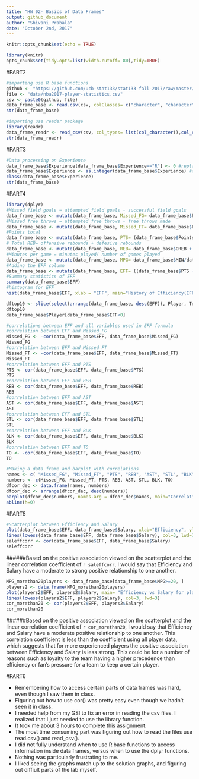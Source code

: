 ```yaml
---
title: "HW 02- Basics of Data Frames"
output: github_document
author: "Shivani Prabala"
date: "October 2nd, 2017"
---
```


```r
knitr::opts_chunk$set(echo = TRUE)
```

```r
library(knitr)
opts_chunk$set(tidy.opts=list(width.cutoff= 80),tidy=TRUE)
```


#PART2 
```r
#importing use R base functions
github <- "https://github.com/ucb-stat133/stat133-fall-2017/raw/master/"
file <- "data/nba2017-player-statistics.csv"
csv <- paste0(github, file)
data_frame_base <- read.csv(csv, colClasses= c("character", "character", "factor", "character", "double",rep("integer", 19))) 
str(data_frame_base)
```

```r
#importing use reader package 
library(readr)
data_frame_readr <- read_csv(csv, col_types= list(col_character(),col_character(), col_factor(c("C", "PF", "PG", "SF", "SG")), col_character(), col_double(),col_integer(), col_integer(), col_integer(), col_integer(), col_integer(), col_integer(), col_integer(), col_integer(), col_integer(), col_integer(), col_integer(), col_integer(), col_integer(), col_integer(), col_integer(), col_integer(), col_integer(), col_integer(), col_integer()))
str(data_frame_readr)

```

#PART3 
```r
#Data processing on Experience 
data_frame_base$Experience[data_frame_base$Experience=="R"] <- 0 #replacing all values of "R" with 0
data_frame_base$Experience <- as.integer(data_frame_base$Experience) #converting Experience to integer 
class(data_frame_base$Experience)
str(data_frame_base)

```

#PART4 
```r
library(dplyr)
#Missed field goals = attempted field goals - successful field goals 
data_frame_base <- mutate(data_frame_base, Missed_FG= data_frame_base$FGA - data_frame_base$FGM)
#Missed free throws = attempted free throws - free throws made
data_frame_base <- mutate(data_frame_base, Missed_FT= data_frame_base$FTA- data_frame_base$FTM)
#Points total 
data_frame_base <- mutate(data_frame_base, PTS= (data_frame_base$Points3 * 3) + (data_frame_base$Points2 *2) + data_frame_base$FTM)
# Total REB= offensive rebounds + defesive rebounds 
data_frame_base <- mutate(data_frame_base, REB= data_frame_base$OREB + data_frame_base$DREB)
#Minutes per game = minutes played/ number of games played 
data_frame_base <- mutate(data_frame_base, MPG= data_frame_base$MIN/data_frame_base$GP)
#Adding the EFF column
data_frame_base <- mutate(data_frame_base, EFF= ((data_frame_base$PTS + data_frame_base$REB + data_frame_base$AST + data_frame_base$STL + data_frame_base$BLK - data_frame_base$Missed_FG - data_frame_base$Missed_FT - data_frame_base$TO)/data_frame_base$GP))
#Summary statistics of EFF 
summary(data_frame_base$EFF)
#histogram for EFF 
hist(data_frame_base$EFF, xlab = "EFF", main="History of Efficiency(EFF)", col="grey")

dftop10 <- slice(select(arrange(data_frame_base, desc(EFF)), Player, Team, Salary, EFF), 1:10)
dftop10
data_frame_base$Player[data_frame_base$EFF<0]

#correlations between EFF and all variables used in EFF formula 
#correlation between EFF and Missed_FG
Missed_FG <- -cor(data_frame_base$EFF, data_frame_base$Missed_FG)
Missed_FG
#correlation between EFF and Missed_FT 
Missed_FT <- -cor(data_frame_base$EFF, data_frame_base$Missed_FT)
Missed_FT
#correlation between EFF and PTS 
PTS <- cor(data_frame_base$EFF, data_frame_base$PTS)
PTS
#correlation between EFF and REB
REB <- cor(data_frame_base$EFF, data_frame_base$REB)
REB
#correlation between EFF and AST 
AST <- cor(data_frame_base$EFF, data_frame_base$AST)
AST
#correlation between EFF and STL 
STL <- cor(data_frame_base$EFF, data_frame_base$STL)
STL
#correlation between EFF and BLK 
BLK <- cor(data_frame_base$EFF, data_frame_base$BLK)
BLK
#correlation between EFF and TO 
TO <- -cor(data_frame_base$EFF, data_frame_base$TO)
TO

#Making a data frame and barplot with correlations 
names <- c( "Missed_FG", "Missed_FT", "PTS", "REB", "AST", "STL", "BLK", "TO")
numbers <- c(Missed_FG, Missed_FT, PTS, REB, AST, STL, BLK, TO)
dfcor_dec <- data.frame(names, numbers)
dfcor_dec <- arrange(dfcor_dec, desc(numbers))
barplot(dfcor_dec$numbers, names.arg = dfcor_dec$names, main="Correlations between Player Stats and EFF", ylim=c(-1.0, 1.0), col=c("gray", "gray", "gray", "gray", "gray", "coral", "coral", "coral"), ylab = "EFF", border="white")
abline(h=0)

```

#PART5 
```r
#Scatterplot between Efficiency and Salary 
plot(data_frame_base$EFF, data_frame_base$Salary, xlab="Efficiency", ylab="Salary", main= "Scatterplot of Efficiency vs. Salary") 
lines(lowess(data_frame_base$EFF, data_frame_base$Salary), col=3, lwd=3)
saleffcorr <- cor(data_frame_base$EFF, data_frame_base$Salary)
saleffcorr
```

######Based on the positive association viewed on the scatterplot and the linear correlation coefficient of `r saleffcorr`, I would say that Efficiency and Salary have a moderate to strong positive relationship to one another. 

```r
MPG_morethan20players <- data_frame_base[data_frame_base$MPG>=20, ]
players2 <- data.frame(MPG_morethan20players)
plot(players2$EFF, players2$Salary, main= "Efficiency vs Salary for players with 20 or more minutes of Game Time", xlab="Efficiency", ylab="Salary")
lines(lowess(players2$EFF, players2$Salary), col=3, lwd=3)
cor_morethan20 <- cor(players2$EFF, players2$Salary)
cor_morethan20
```

######Based on the positive association viewed on the scatterplot and the linear correlation coefficient of `r cor_morethan20`, I would say that Efficiency and Salary have a moderate positive relationship to one another. This correlation coefficient is less than the coefficient using all player data, which suggests that for more experienced players the positive association between Efficiency and Salary is less strong. This could be for a number of reasons such as loyalty to the team having a higher precedence than efficiency or fan's pressure for a team to keep a certain player. 

#PART6 

* Remembering how to access certain parts of data frames was hard, even though I saw them in class. 
* Figuring out how to use cor() was pretty easy even though we hadn't seen it in class. 
* I needed help from my GSI to fix an error in reading the csv files. I realized that I just needed to use the library function. 
* It took me about 3 hours to complete this assignment. 
* The most time consuming part was figuring out how to read the files use read.csv() and read_csv(). 
* I did not fully understand when to use R base functions to access information inside data frames, versus when to use the dplyr functions. 
* Nothing was particularly frustrating to me. 
* I liked seeing the graphs match up to the solution graphs, and figuring out diffiult parts of the lab myself. 